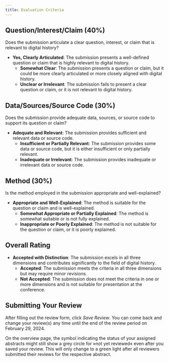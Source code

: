 ```yaml
---
title: Evaluation Criteria
---
```


## Question/Interest/Claim (40%)

Does the submission articulate a clear question, interest, or claim that is relevant to digital history?

- **Yes, Clearly Articulated**: The submission presents a well-defined question or claim that is highly relevant to digital history.
  - **Somewhat Clear**: The submission presents a question or claim, but it could be more clearly articulated or more closely aligned with digital history.
  - **Unclear or Irrelevant**: The submission fails to present a clear question or claim, or it is not relevant to digital history.

## Data/Sources/Source Code (30%)

Does the submission provide adequate data, sources, or source code to support its question or claim?

- **Adequate and Relevant**: The submission provides sufficient and relevant data or source code.
  - **Insufficient or Partially Relevant**: The submission provides some data or source code, but it is either insufficient or only partially relevant.
  - **Inadequate or Irrelevant**: The submission provides inadequate or irrelevant data or source code.

## Method (30%)

Is the method employed in the submission appropriate and well-explained?

- **Appropriate and Well-Explained**: The method is suitable for the question or claim and is well-explained.
  - **Somewhat Appropriate or Partially Explained**: The method is somewhat suitable or is not fully explained.
  - **Inappropriate or Poorly Explained**: The method is not suitable for the question or claim, or it is poorly explained.

## Overall Rating

- **Accepted with Distinction**: The submission excels in all three dimensions and contributes significantly to the field of digital history.  
  - **Accepted**: The submission meets the criteria in all three dimensions but may require minor revisions.
  - **Not Accepted**: The submission does not meet the criteria in one or more dimensions and is not suitable for presentation at the conference.  

## Submitting Your Review

After filling out the review form, click _Save Review_. You can come back and change your review(s) any time until the end of the review period on February 29, 2024.

On the overview page, the symbol indicating the status of your assigned abstracts might still show a grey circle for »not yet reviewed« even after you saved your review. This will only change to a green light after all reviewers submitted their reviews for the respective abstract.
